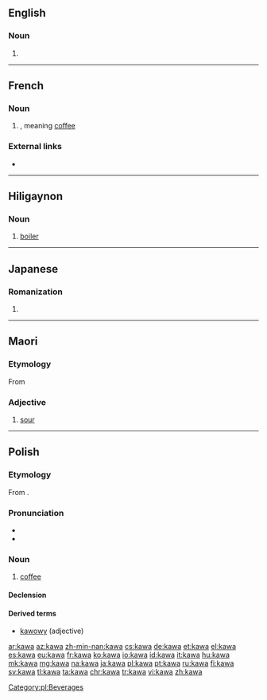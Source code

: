 {{also|kava}}
==English==

===Noun===
{{en-noun|-}}

# {{alternative form of|kava|lang=en}}

----

==French==

===Noun===
{{fr-noun|m|-}}

# {{alternative form of|caoua|lang=fr}}, meaning [[coffee]]

===External links===
* {{R:TLFi}}

----

==Hiligaynon==

===Noun===
{{hil-noun|káwà}}

# [[boiler]]

----

==Japanese==

===Romanization===
{{ja-romaji}}

# {{ja-romanization of|かわ}}

----

==Maori==

===Etymology===
From {{etyl|poz-pol-pro|mi}} {{m|poz-pol-pro|*kawa}}

===Adjective===
{{mi-adj}}

# [[sour]]

----

==Polish==

===Etymology===
From {{etyl|tr|pl}} {{term|kahve|lang=tr}}.

===Pronunciation===
* {{audio|Pl-kawa.ogg|audio|lang=pl}}
* {{IPA|[ˈkava]|lang=pl}}

===Noun===
{{pl-noun|f|dim=kawka}}

# [[coffee]]

====Declension====
{{pl-decl-noun-f|ka|w}}

====Derived terms====
* [[kawowy]] (adjective)

[[Category:pl:Beverages]]

[[ar:kawa]]
[[az:kawa]]
[[zh-min-nan:kawa]]
[[cs:kawa]]
[[de:kawa]]
[[et:kawa]]
[[el:kawa]]
[[es:kawa]]
[[eu:kawa]]
[[fr:kawa]]
[[ko:kawa]]
[[io:kawa]]
[[id:kawa]]
[[it:kawa]]
[[hu:kawa]]
[[mk:kawa]]
[[mg:kawa]]
[[na:kawa]]
[[ja:kawa]]
[[pl:kawa]]
[[pt:kawa]]
[[ru:kawa]]
[[fi:kawa]]
[[sv:kawa]]
[[tl:kawa]]
[[ta:kawa]]
[[chr:kawa]]
[[tr:kawa]]
[[vi:kawa]]
[[zh:kawa]]
